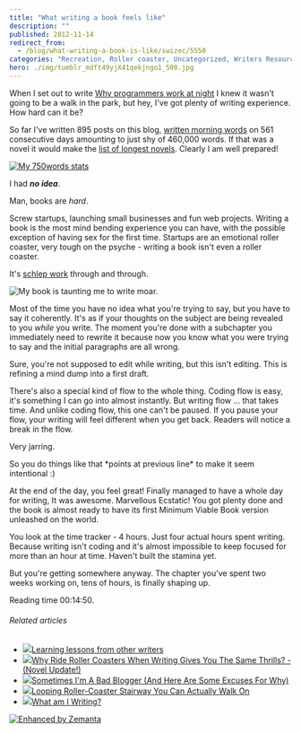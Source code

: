 ```yaml
---
title: "What writing a book feels like"
description: ""
published: 2012-11-14
redirect_from:
  - /blog/what-writing-a-book-is-like/swizec/5550
categories: "Recreation, Roller coaster, Uncategorized, Writers Resources, Writing"
hero: ./img/tumblr_mdft49yjX41qekjngo1_500.jpg
---
```


When I set out to write [Why programmers work at night](https://leanpub.com/nightowls) I knew it wasn't going to be a walk in the park, but hey, I've got plenty of writing experience. How hard can it be?

So far I've written 895 posts on this blog, [written morning words](https://swizec.com/blog/a-year-of-750wordscom-with-shiny-graphs/) on 561 consecutive days amounting to just shy of 460,000 words. If that was a novel it would make the [list of longest novels](http://en.wikipedia.org/wiki/List_of_longest_novels "List of longest novels"). Clearly I am well prepared!

[![My 750words stats](https://swizec.com/wp-content/uploads/2012/11/swizec-750words-stats.png "My 750words stats")](https://swizec.com/wp-content/uploads/2012/11/swizec-750words-stats.png)

I had **_no idea_**.

Man, books are _hard_.

Screw startups, launching small businesses and fun web projects. Writing a book is the most mind bending experience you can have, with the possible exception of having sex for the first time. Startups are an emotional roller coaster, very tough on the psyche - writing a book isn't even a roller coaster.

It's [schlep work](http://paulgraham.com/schlep.html) through and through.

![My book is taunting me to write moar.](./img/tumblr_mdft49yjX41qekjngo1_500.jpg "My book is taunting me to write moar.")

Most of the time you have no idea what you're trying to say, but you have to say it coherently. It's as if your thoughts on the subject are being revealed to you _while_ you write. The moment you're done with a subchapter you immediately need to rewrite it because now you know what you were trying to say and the initial paragraphs are all wrong.

Sure, you're not supposed to edit while writing, but this isn't editing. This is refining a mind dump into a first draft.

There's also a special kind of flow to the whole thing. Coding flow is easy, it's something I can go into almost instantly. But writing flow ... that takes time. And unlike coding flow, this one can't be paused. If you pause your flow, your writing will feel different when you get back. Readers will notice a break in the flow.

Very jarring.

So you do things like that \*points at previous line\* to make it seem intentional :)

At the end of the day, you feel great! Finally managed to have a whole day for writing, It was awesome. Marvellous Ecstatic! You got plenty done and the book is almost ready to have its first Minimum Viable Book version unleashed on the world.

You look at the time tracker - 4 hours. Just four actual hours spent writing. Because writing isn't coding and it's almost impossible to keep focused for more than an hour at time. Haven't built the stamina yet.

But you're getting somewhere anyway. The chapter you've spent two weeks working on, tens of hours, is finally shaping up.

Reading time 00:14:50.

###### Related articles

- [![](https://i.zemanta.com/124522299_80_80.jpg)](http://victoria-writes.com/2012/11/09/learning-lessons-from-other-writers/)[Learning lessons from other writers](http://victoria-writes.com/2012/11/09/learning-lessons-from-other-writers/)
- [![](https://i.zemanta.com/125023936_80_80.jpg)](http://lyricfire.typepad.com/lyric-fire/2012/11/why-ride-roller-coasters-when-writing-gives-you-the-same-thrills-novel-update.html)[Why Ride Roller Coasters When Writing Gives You The Same Thrills? - (Novel Update!)](http://lyricfire.typepad.com/lyric-fire/2012/11/why-ride-roller-coasters-when-writing-gives-you-the-same-thrills-novel-update.html)
- [![](https://i.zemanta.com/125156340_80_80.jpg)](http://jaxibella.wordpress.com/2012/11/12/sometimes-im-a-bad-blogger-and-here-are-some-excuses-for-why/)[Sometimes I'm A Bad Blogger (And Here Are Some Excuses For Why)](http://jaxibella.wordpress.com/2012/11/12/sometimes-im-a-bad-blogger-and-here-are-some-excuses-for-why/)
- [![](https://i.zemanta.com/120534342_80_80.jpg)](http://weburbanist.com/2012/10/22/looping-roller-coaster-stairway-you-can-actually-walk-on/)[Looping Roller-Coaster Stairway You Can Actually Walk On](http://weburbanist.com/2012/10/22/looping-roller-coaster-stairway-you-can-actually-walk-on/)
- [![](https://i.zemanta.com/125253758_80_80.jpg)](http://writingpiecesofme.wordpress.com/2012/11/12/what-am-i-writing/)[What am I Writing?](http://writingpiecesofme.wordpress.com/2012/11/12/what-am-i-writing/)

[![Enhanced by Zemanta](https://img.zemanta.com/zemified_e.png?x-id=716400e8-0a82-4a45-817d-48620ab9d74c)](http://www.zemanta.com/?px "Enhanced by Zemanta")

